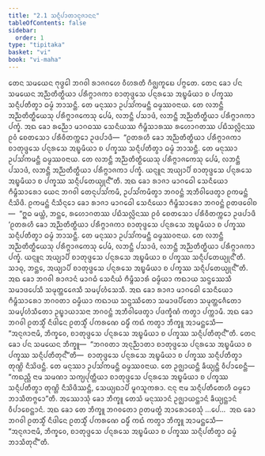 ```yaml
---
title: "2.1 ᩈᨶ᩠ᨶᩥᨸᩣᨲᩣᨶᩩᨩᩣᨶᨶ"
tableOfContents: false
sidebar:
  order: 1
type: "tipitaka"
basket: "vi"
book: "vi-maha"
---
```



<DynamicBreadcrumb />

<Division number="132" book="vi-maha">

<Paragraph number="580" book="vi-maha">
ᨲᩮᨶ ᩈᨾᨿᩮᨶ ᨻᩩᨴ᩠ᨵᩮᩤ ᨽᨣᩅᩤ ᩁᩣᨩᨣᩉᩮ ᩅᩥᩉᩁᨲᩥ ᨣᩥᨩ᩠ᨫᨠᩪᨭᩮ ᨸᨻ᩠ᨻᨲᩮ. ᨲᩮᨶ ᨡᩮᩣ ᨸᨶ ᩈᨾᨿᩮᨶ ᩋᨬ᩠ᨬᨲᩥᨲ᩠ᨳᩥᨿᩣ ᨸᩁᩥᨻ᩠ᨻᩣᨩᨠᩣ ᨧᩣᨲᩩᨴ᩠ᨴᩈᩮ ᨸᨶ᩠ᨶᩁᩈᩮ ᩋᨭ᩠ᨮᨾᩥᨿᩣ ᨧ ᨸᨠ᩠ᨡᩔ ᩈᨶ᩠ᨶᩥᨸᨲᩥᨲ᩠ᩅᩣ ᨵᨾ᩠ᨾᩴ ᨽᩣᩈᨶ᩠ᨲᩥ. ᨲᩮ ᨾᨶᩩᩔᩣ ᩏᨸᩈᩘᨠᨾᨶ᩠ᨲᩥ ᨵᨾ᩠ᨾᩔᩅᨶᩣᨿ. ᨲᩮ ᩃᨽᨶ᩠ᨲᩥ ᩋᨬ᩠ᨬᨲᩥᨲ᩠ᨳᩥᨿᩮᩈᩩ ᨸᩁᩥᨻ᩠ᨻᩣᨩᨠᩮᩈᩩ ᨸᩮᨾᩴ, ᩃᨽᨶ᩠ᨲᩥ ᨸᩈᩣᨴᩴ, ᩃᨽᨶ᩠ᨲᩥ ᩋᨬ᩠ᨬᨲᩥᨲ᩠ᨳᩥᨿᩣ ᨸᩁᩥᨻ᩠ᨻᩣᨩᨠᩣ ᨸᨠ᩠ᨡᩴ. ᩋᨳ ᨡᩮᩣ ᩁᨬ᩠ᨬᩮᩣ ᨾᩣᨣᨵᩔ ᩈᩮᨶᩥᨿᩔ ᨻᩥᨾ᩠ᨻᩥᩈᩣᩁᩔ ᩁᩉᩮᩣᨣᨲᩔ ᨸᨭᩥᩈᩃᩖᩦᨶᩔ ᩑᩅᩴ ᨧᩮᨲᩈᩮᩣ ᨸᩁᩥᩅᩥᨲᨠ᩠ᨠᩮᩣ ᩏᨴᨸᩣᨴᩥ—  “ᩑᨲᩁᩉᩥ ᨡᩮᩣ ᩋᨬ᩠ᨬᨲᩥᨲ᩠ᨳᩥᨿᩣ ᨸᩁᩥᨻ᩠ᨻᩣᨩᨠᩣ ᨧᩣᨲᩩᨴ᩠ᨴᩈᩮ ᨸᨶ᩠ᨶᩁᩈᩮ ᩋᨭ᩠ᨮᨾᩥᨿᩣ ᨧ ᨸᨠ᩠ᨡᩔ ᩈᨶ᩠ᨶᩥᨸᨲᩥᨲ᩠ᩅᩣ ᨵᨾ᩠ᨾᩴ ᨽᩣᩈᨶ᩠ᨲᩥ. ᨲᩮ ᨾᨶᩩᩔᩣ ᩏᨸᩈᩘᨠᨾᨶ᩠ᨲᩥ ᨵᨾ᩠ᨾᩔᩅᨶᩣᨿ. ᨲᩮ ᩃᨽᨶ᩠ᨲᩥ ᩋᨬ᩠ᨬᨲᩥᨲ᩠ᨳᩥᨿᩮᩈᩩ ᨸᩁᩥᨻ᩠ᨻᩣᨩᨠᩮᩈᩩ ᨸᩮᨾᩴ, ᩃᨽᨶ᩠ᨲᩥ ᨸᩈᩣᨴᩴ, ᩃᨽᨶ᩠ᨲᩥ ᩋᨬ᩠ᨬᨲᩥᨲ᩠ᨳᩥᨿᩣ ᨸᩁᩥᨻ᩠ᨻᩣᨩᨠᩣ ᨸᨠ᩠ᨡᩴ. ᨿᨶ᩠ᨶᩪᨶ ᩋᨿ᩠ᨿᩣᨸᩥ ᨧᩣᨲᩩᨴ᩠ᨴᩈᩮ ᨸᨶ᩠ᨶᩁᩈᩮ ᩋᨭ᩠ᨮᨾᩥᨿᩣ ᨧ ᨸᨠ᩠ᨡᩔ ᩈᨶ᩠ᨶᩥᨸᨲᩮᨿ᩠ᨿᩩᨶ᩺”ᨲᩥ.
</Paragraph>

<Paragraph number="581" book="vi-maha">
ᩋᨳ ᨡᩮᩣ ᩁᩣᨩᩣ ᨾᩣᨣᨵᩮᩤ ᩈᩮᨶᩥᨿᩮᩣ ᨻᩥᨾ᩠ᨻᩥᩈᩣᩁᩮᩣ ᨿᩮᨶ ᨽᨣᩅᩤ ᨲᩮᨶᩩᨸᩈᩘᨠᨾᩥ, ᩏᨸᩈᩘᨠᨾᩥᨲ᩠ᩅᩣ ᨽᨣᩅᨶ᩠ᨲᩴ ᩋᨽᩥᩅᩤᨴᩮᨲ᩠ᩅᩣ ᩑᨠᨾᨶ᩠ᨲᩴ ᨶᩥᩈᩦᨴᩥ. ᩑᨠᨾᨶ᩠ᨲᩴ ᨶᩥᩈᩥᨶ᩠ᨶᩮᩣ ᨡᩮᩣ ᩁᩣᨩᩣ ᨾᩣᨣᨵᩮᩤ ᩈᩮᨶᩥᨿᩮᩣ ᨻᩥᨾ᩠ᨻᩥᩈᩣᩁᩮᩣ ᨽᨣᩅᨶ᩠ᨲᩴ ᩑᨲᨴᩅᩮᩤᨧ—  “ᩍᨵ ᨾᨿ᩠ᩉᩴ, ᨽᨶ᩠ᨲᩮ, ᩁᩉᩮᩣᨣᨲᩔ ᨸᨭᩥᩈᩃᩖᩦᨶᩔ ᩑᩅᩴ ᨧᩮᨲᩈᩮᩣ ᨸᩁᩥᩅᩥᨲᨠ᩠ᨠᩮᩣ ᩏᨴᨸᩣᨴᩥ ‘ᩑᨲᩁᩉᩥ ᨡᩮᩣ ᩋᨬ᩠ᨬᨲᩥᨲ᩠ᨳᩥᨿᩣ ᨸᩁᩥᨻ᩠ᨻᩣᨩᨠᩣ ᨧᩣᨲᩩᨴ᩠ᨴᩈᩮ ᨸᨶ᩠ᨶᩁᩈᩮ ᩋᨭ᩠ᨮᨾᩥᨿᩣ ᨧ ᨸᨠ᩠ᨡᩔ ᩈᨶ᩠ᨶᩥᨸᨲᩥᨲ᩠ᩅᩣ ᨵᨾ᩠ᨾᩴ ᨽᩣᩈᨶ᩠ᨲᩥ. ᨲᩮ ᨾᨶᩩᩔᩣ ᩏᨸᩈᩘᨠᨾᨶ᩠ᨲᩥ ᨵᨾ᩠ᨾᩔᩅᨶᩣᨿ. ᨲᩮ ᩃᨽᨶ᩠ᨲᩥ ᩋᨬ᩠ᨬᨲᩥᨲ᩠ᨳᩥᨿᩮᩈᩩ ᨸᩁᩥᨻ᩠ᨻᩣᨩᨠᩮᩈᩩ ᨸᩮᨾᩴ, ᩃᨽᨶ᩠ᨲᩥ ᨸᩈᩣᨴᩴ, ᩃᨽᨶ᩠ᨲᩥ ᩋᨬ᩠ᨬᨲᩥᨲ᩠ᨳᩥᨿᩣ ᨸᩁᩥᨻ᩠ᨻᩣᨩᨠᩣ ᨸᨠ᩠ᨡᩴ. ᨿᨶ᩠ᨶᩪᨶ ᩋᨿ᩠ᨿᩣᨸᩥ ᨧᩣᨲᩩᨴ᩠ᨴᩈᩮ ᨸᨶ᩠ᨶᩁᩈᩮ ᩋᨭ᩠ᨮᨾᩥᨿᩣ ᨧ ᨸᨠ᩠ᨡᩔ ᩈᨶ᩠ᨶᩥᨸᨲᩮᨿ᩠ᨿᩩᨶ᩺’ᨲᩥ. ᩈᩣᨵᩩ, ᨽᨶ᩠ᨲᩮ, ᩋᨿ᩠ᨿᩣᨸᩥ ᨧᩣᨲᩩᨴ᩠ᨴᩈᩮ ᨸᨶ᩠ᨶᩁᩈᩮ ᩋᨭ᩠ᨮᨾᩥᨿᩣ ᨧ ᨸᨠ᩠ᨡᩔ ᩈᨶ᩠ᨶᩥᨸᨲᩮᨿ᩠ᨿᩩᨶ᩺”ᨲᩥ. ᩋᨳ ᨡᩮᩣ ᨽᨣᩅᩤ ᩁᩣᨩᩣᨶᩴ ᨾᩣᨣᨵᩴ ᩈᩮᨶᩥᨿᩴ ᨻᩥᨾ᩠ᨻᩥᩈᩣᩁᩴ ᨵᨾ᩠ᨾᩥᨿᩣ ᨠᨳᩣᨿ ᩈᨶ᩠ᨴᩔᩮᩈᩥ ᩈᨾᩣᨴᨸᩮᩈᩥ ᩈᨾᩩᨲ᩠ᨲᩮᨩᩮᩈᩥ ᩈᨾ᩠ᨸᩉᩴᩈᩮᩈᩥ. ᩋᨳ ᨡᩮᩣ ᩁᩣᨩᩣ ᨾᩣᨣᨵᩮᩤ ᩈᩮᨶᩥᨿᩮᩣ ᨻᩥᨾ᩠ᨻᩥᩈᩣᩁᩮᩣ ᨽᨣᩅᨲᩣ ᨵᨾ᩠ᨾᩥᨿᩣ ᨠᨳᩣᨿ ᩈᨶ᩠ᨴᩔᩥᨲᩮᩣ ᩈᨾᩣᨴᨸᩥᨲᩮᩣ ᩈᨾᩩᨲ᩠ᨲᩮᨩᩥᨲᩮᩣ ᩈᨾ᩠ᨸᩉᩴᩈᩥᨲᩮᩣ ᩏᨭ᩠ᨮᩣᨿᩣᩈᨶᩣ ᨽᨣᩅᨶ᩠ᨲᩴ ᩋᨽᩥᩅᩤᨴᩮᨲ᩠ᩅᩣ ᨸᨴᨠ᩠ᨡᩥᨱᩴ ᨠᨲ᩠ᩅᩣ ᨸᨠ᩠ᨠᩣᨾᩥ. ᩋᨳ ᨡᩮᩣ ᨽᨣᩅᩤ ᩑᨲᩈ᩠ᨾᩥᩴ ᨶᩥᨴᩤᨶᩮ ᩑᨲᩈ᩠ᨾᩥᩴ ᨸᨠᩁᨱᩮ ᨵᨾ᩠ᨾᩥᩴ ᨠᨳᩴ ᨠᨲ᩠ᩅᩣ ᨽᩥᨠ᩠ᨡᩪ ᩋᩣᨾᨶ᩠ᨲᩮᩈᩥ—  “ᩋᨶᩩᨩᩣᨶᩣᨾᩥ, ᨽᩥᨠ᩠ᨡᩅᩮ, ᨧᩣᨲᩩᨴ᩠ᨴᩈᩮ ᨸᨶ᩠ᨶᩁᩈᩮ ᩋᨭ᩠ᨮᨾᩥᨿᩣ ᨧ ᨸᨠ᩠ᨡᩔ ᩈᨶ᩠ᨶᩥᨸᨲᩥᨲᩩᨶ᩺”ᨲᩥ.
</Paragraph>

<Paragraph number="582" book="vi-maha">
ᨲᩮᨶ ᨡᩮᩣ ᨸᨶ ᩈᨾᨿᩮᨶ ᨽᩥᨠ᩠ᨡᩪ—  “ᨽᨣᩅᨲᩣ ᩋᨶᩩᨬ᩠ᨬᩣᨲᩣ ᨧᩣᨲᩩᨴ᩠ᨴᩈᩮ ᨸᨶ᩠ᨶᩁᩈᩮ ᩋᨭ᩠ᨮᨾᩥᨿᩣ ᨧ ᨸᨠ᩠ᨡᩔ ᩈᨶ᩠ᨶᩥᨸᨲᩥᨲᩩᨶ᩺”ᨲᩥ—  ᨧᩣᨲᩩᨴ᩠ᨴᩈᩮ ᨸᨶ᩠ᨶᩁᩈᩮ ᩋᨭ᩠ᨮᨾᩥᨿᩣ ᨧ ᨸᨠ᩠ᨡᩔ ᩈᨶ᩠ᨶᩥᨸᨲᩥᨲ᩠ᩅᩣ ᨲᩩᨱ᩠ᩉᩦ ᨶᩥᩈᩦᨴᨶ᩠ᨲᩥ. ᨲᩮ ᨾᨶᩩᩔᩣ ᩏᨸᩈᩘᨠᨾᨶ᩠ᨲᩥ ᨵᨾ᩠ᨾᩔᩅᨶᩣᨿ. ᨲᩮ ᩏᨩ᩠ᨫᩣᨿᨶ᩠ᨲᩥ ᨡᩥᨿ᩠ᨿᨶ᩠ᨲᩥ ᩅᩥᨸᩣᨧᩮᨶ᩠ᨲᩥ—  “ᨠᨳᨬ᩠ᩉᩥ ᨶᩣᨾ ᩈᨾᨱᩣ ᩈᨠ᩠ᨿᨸᩩᨲ᩠ᨲᩥᨿᩣ ᨧᩣᨲᩩᨴ᩠ᨴᩈᩮ ᨸᨶ᩠ᨶᩁᩈᩮ ᩋᨭ᩠ᨮᨾᩥᨿᩣ ᨧ ᨸᨠ᩠ᨡᩔ ᩈᨶ᩠ᨶᩥᨸᨲᩥᨲ᩠ᩅᩣ ᨲᩩᨱ᩠ᩉᩦ ᨶᩥᩈᩦᨴᩥᩔᨶ᩠ᨲᩥ, ᩈᩮᨿ᩠ᨿᨳᩣᨸᩥ ᨾᩪᨣᩈᩪᨠᩁᩣ. ᨶᨶᩩ ᨶᩣᨾ ᩈᨶ᩠ᨶᩥᨸᨲᩥᨲᩮᩉᩥ ᨵᨾ᩠ᨾᩮᩣ ᨽᩣᩈᩥᨲᨻ᩠ᨻᩮᩣ”ᨲᩥ. ᩋᩔᩮᩣᩈᩩᩴ ᨡᩮᩣ ᨽᩥᨠ᩠ᨡᩪ ᨲᩮᩈᩴ ᨾᨶᩩᩔᩣᨶᩴ ᩏᨩ᩠ᨫᩣᨿᨶ᩠ᨲᩣᨶᩴ ᨡᩥᨿ᩠ᨿᨶ᩠ᨲᩣᨶᩴ ᩅᩥᨸᩣᨧᩮᨶ᩠ᨲᩣᨶᩴ. ᩋᨳ ᨡᩮᩣ ᨲᩮ ᨽᩥᨠ᩠ᨡᩪ ᨽᨣᩅᨲᩮᩣ ᩑᨲᨾᨲ᩠ᨳᩴ ᩋᩣᩁᩮᩣᨧᩮᩈᩩᩴ …ᨸᩮ…  ᩋᨳ ᨡᩮᩣ ᨽᨣᩅᩤ ᩑᨲᩈ᩠ᨾᩥᩴ ᨶᩥᨴᩤᨶᩮ ᩑᨲᩈ᩠ᨾᩥᩴ ᨸᨠᩁᨱᩮ ᨵᨾ᩠ᨾᩥᩴ ᨠᨳᩴ ᨠᨲ᩠ᩅᩣ ᨽᩥᨠ᩠ᨡᩪ ᩋᩣᨾᨶ᩠ᨲᩮᩈᩥ—  “ᩋᨶᩩᨩᩣᨶᩣᨾᩥ, ᨽᩥᨠ᩠ᨡᩅᩮ, ᨧᩣᨲᩩᨴ᩠ᨴᩈᩮ ᨸᨶ᩠ᨶᩁᩈᩮ ᩋᨭ᩠ᨮᨾᩥᨿᩣ ᨧ ᨸᨠ᩠ᨡᩔ ᩈᨶ᩠ᨶᩥᨸᨲᩥᨲ᩠ᩅᩣ ᨵᨾ᩠ᨾᩴ ᨽᩣᩈᩥᨲᩩᨶ᩺”ᨲᩥ.
</Paragraph>
</Division>